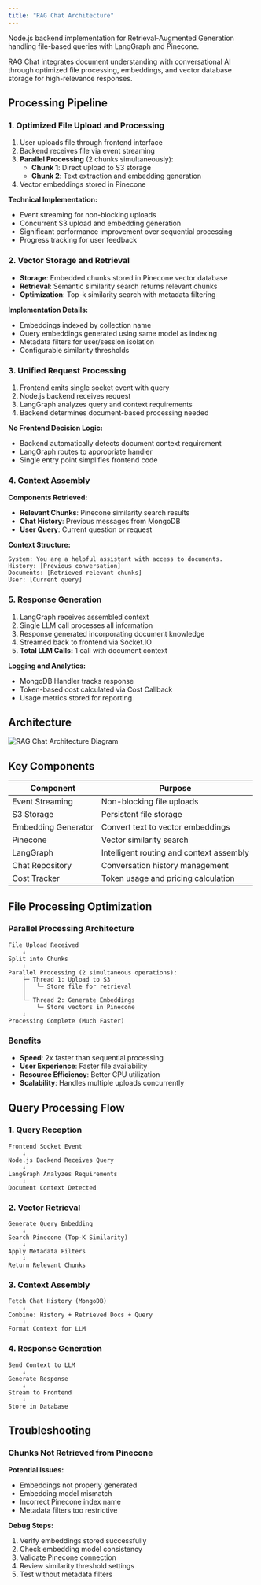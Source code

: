 ```yaml
---
title: "RAG Chat Architecture"
---
```


Node.js backend implementation for Retrieval-Augmented Generation handling file-based queries with LangGraph and Pinecone.

<Info>
RAG Chat integrates document understanding with conversational AI through optimized file processing, embeddings, and vector database storage for high-relevance responses.
</Info>

## Processing Pipeline

### 1. Optimized File Upload and Processing

1. User uploads file through frontend interface
2. Backend receives file via event streaming
3. **Parallel Processing** (2 chunks simultaneously):
   - **Chunk 1**: Direct upload to S3 storage
   - **Chunk 2**: Text extraction and embedding generation
4. Vector embeddings stored in Pinecone

**Technical Implementation:**
- Event streaming for non-blocking uploads
- Concurrent S3 upload and embedding generation
- Significant performance improvement over sequential processing
- Progress tracking for user feedback

### 2. Vector Storage and Retrieval

- **Storage**: Embedded chunks stored in Pinecone vector database
- **Retrieval**: Semantic similarity search returns relevant chunks
- **Optimization**: Top-k similarity search with metadata filtering

**Implementation Details:**
- Embeddings indexed by collection name
- Query embeddings generated using same model as indexing
- Metadata filters for user/session isolation
- Configurable similarity thresholds

### 3. Unified Request Processing

1. Frontend emits single socket event with query
2. Node.js backend receives request
3. LangGraph analyzes query and context requirements
4. Backend determines document-based processing needed

**No Frontend Decision Logic:**
- Backend automatically detects document context requirement
- LangGraph routes to appropriate handler
- Single entry point simplifies frontend code

### 4. Context Assembly

**Components Retrieved:**
- **Relevant Chunks**: Pinecone similarity search results
- **Chat History**: Previous messages from MongoDB
- **User Query**: Current question or request

**Context Structure:**
```
System: You are a helpful assistant with access to documents.
History: [Previous conversation]
Documents: [Retrieved relevant chunks]
User: [Current query]
```

### 5. Response Generation

1. LangGraph receives assembled context
2. Single LLM call processes all information
3. Response generated incorporating document knowledge
4. Streamed back to frontend via Socket.IO
5. **Total LLM Calls:** 1 call with document context

**Logging and Analytics:**
- MongoDB Handler tracks response
- Token-based cost calculated via Cost Callback
- Usage metrics stored for reporting

## Architecture

<Frame caption="RAG Chat Processing Flow">
  <img
    src="https://weam.ai/app/uploads/2025/07/RAG-Chat.png"
    alt="RAG Chat Architecture Diagram"
    style={{ height: '700px', objectFit: 'contain' }}
  />
</Frame>

## Key Components

| Component | Purpose |
|-----------|---------|
| Event Streaming | Non-blocking file uploads |
| S3 Storage | Persistent file storage |
| Embedding Generator | Convert text to vector embeddings |
| Pinecone | Vector similarity search |
| LangGraph | Intelligent routing and context assembly |
| Chat Repository | Conversation history management |
| Cost Tracker | Token usage and pricing calculation |

## File Processing Optimization

### Parallel Processing Architecture

```
File Upload Received
    ↓
Split into Chunks
    ↓
Parallel Processing (2 simultaneous operations):
    ├─ Thread 1: Upload to S3
    │   └─ Store file for retrieval
    │
    └─ Thread 2: Generate Embeddings
        └─ Store vectors in Pinecone
    ↓
Processing Complete (Much Faster)
```

### Benefits

- **Speed**: 2x faster than sequential processing
- **User Experience**: Faster file availability
- **Resource Efficiency**: Better CPU utilization
- **Scalability**: Handles multiple uploads concurrently

## Query Processing Flow

### 1. Query Reception

```
Frontend Socket Event
    ↓
Node.js Backend Receives Query
    ↓
LangGraph Analyzes Requirements
    ↓
Document Context Detected
```

### 2. Vector Retrieval

```
Generate Query Embedding
    ↓
Search Pinecone (Top-K Similarity)
    ↓
Apply Metadata Filters
    ↓
Return Relevant Chunks
```

### 3. Context Assembly

```
Fetch Chat History (MongoDB)
    ↓
Combine: History + Retrieved Docs + Query
    ↓
Format Context for LLM
```

### 4. Response Generation

```
Send Context to LLM
    ↓
Generate Response
    ↓
Stream to Frontend
    ↓
Store in Database
```

## Troubleshooting

### Chunks Not Retrieved from Pinecone

**Potential Issues:**
- Embeddings not properly generated
- Embedding model mismatch
- Incorrect Pinecone index name
- Metadata filters too restrictive

**Debug Steps:**
1. Verify embeddings stored successfully
2. Check embedding model consistency
3. Validate Pinecone connection
4. Review similarity threshold settings
5. Test without metadata filters